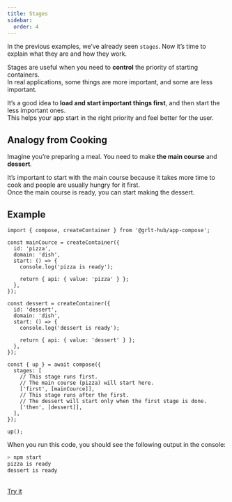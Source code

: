 ```yaml
---
title: Stages
sidebar:
  order: 4
---
```


In the previous examples, we’ve already seen `stages`. Now it’s time to explain what they are and how they work.

Stages are useful when you need to **control** the priority of starting containers.<br />
In real applications, some things are more important, and some are less important.

It’s a good idea to **load and start important things first**, and then start the less important ones.<br />
This helps your app start in the right priority and feel better for the user.

## Analogy from Cooking

Imagine you’re preparing a meal. You need to make **the main course** and **dessert**.

It’s important to start with the main course because it takes more time to cook and people are usually hungry for it first.<br />
Once the main course is ready, you can start making the dessert.

## Example

```tsx
import { compose, createContainer } from '@grlt-hub/app-compose';

const mainCource = createContainer({
  id: 'pizza',
  domain: 'dish',
  start: () => {
    console.log('pizza is ready');

    return { api: { value: 'pizza' } };
  },
});

const dessert = createContainer({
  id: 'dessert',
  domain: 'dish',
  start: () => {
    console.log('dessert is ready');

    return { api: { value: 'dessert' } };
  },
});

const { up } = await compose({
  stages: [
    // This stage runs first.
    // The main course (pizza) will start here.
    ['first', [mainCource]],
    // This stage runs after the first.
    // The dessert will start only when the first stage is done.
    ['then', [dessert]],
  ],
});

up();
```

When you run this code, you should see the following output in the console:

```sh
> npm start
pizza is ready
dessert is ready
```

<br />
<a href="https://stackblitz.com/edit/node-7sjrqjxb?file=index.js" target="_blank">Try it</a>
